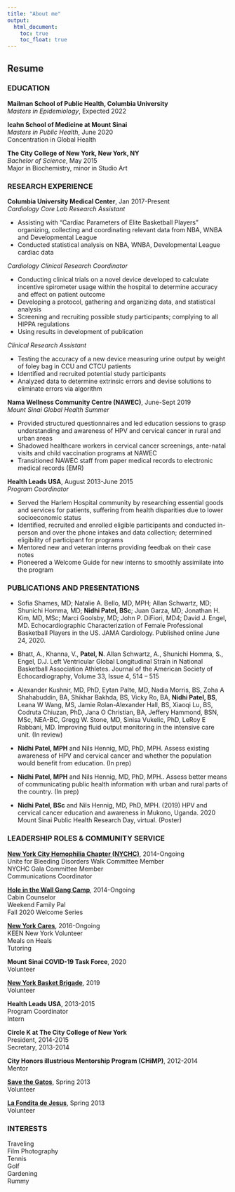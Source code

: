 ```yaml
---
title: "About me"
output:
  html_document:
    toc: true
    toc_float: true
---
```



## Resume


### EDUCATION

**Mailman School of Public Health, Columbia University** <br>
*Masters in Epidemiology*, Expected 2022

**Icahn School of Medicine at Mount Sinai**<br>
*Masters in Public Health*, June 2020 <br>
Concentration in Global Health

**The City College of New York, New York, NY**<br>
*Bachelor of Science*, May 2015<br>
Major in Biochemistry, minor in Studio Art

### RESEARCH EXPERIENCE

**Columbia University Medical Center**, Jan 2017-Present<br>
*Cardiology Core Lab Research Assistant*<br>

*   Assisting with “Cardiac Parameters of Elite Basketball Players” organizing, collecting and coordinating relevant data from NBA, WNBA and Developmental League
*   Conducted statistical analysis on NBA, WNBA, Developmental League cardiac data

*Cardiology Clinical Research Coordinator*<br>

*   Conducting clinical trials on a novel device developed to calculate incentive spirometer usage within the hospital to determine accuracy and effect on patient outcome
*   Developing a protocol, gathering and organizing data, and statistical analysis
*   Screening and recruiting possible study participants; complying to all HIPPA regulations
*   Using results in development of publication

*Clinical Research Assistant*<br>

*   Testing the accuracy of a new device measuring urine output by weight of foley bag in CCU and CTCU patients
*   Identified and recruited potential study participants
*   Analyzed data to determine extrinsic errors and devise solutions to eliminate errors via algorithm

**Nama Wellness Community Centre (NAWEC)**, June-Sept 2019<br>
*Mount Sinai Global Health Summer*

*   Provided structured questionnaires and led education sessions to grasp understanding and awareness of HPV and cervical cancer in rural and urban areas
*   Shadowed healthcare workers in cervical cancer screenings, ante-natal visits and child vaccination programs at NAWEC
*   Transitioned NAWEC staff from paper medical records to electronic medical records (EMR)

**Health Leads USA**, August 2013-June 2015<br>
*Program Coordinator*

*   Served the Harlem Hospital community by researching essential goods and services for patients, suffering from health disparities due to lower socioeconomic status
*   Identified, recruited and enrolled eligible participants and conducted in-person and over the phone intakes and data collection; determined eligibility of participant for programs
*   Mentored new and veteran interns providing feedbak on their case notes
*   Pioneered a Welcome Guide for new interns to smoothly assimilate into the program

### PUBLICATIONS AND PRESENTATIONS

*   Sofia Shames, MD; Natalie A. Bello, MD, MPH; Allan Schwartz, MD; Shunichi Homma, MD; **Nidhi Patel, BSc**; Juan Garza, MD; Jonathan H. Kim, MD, MSc; Marci Goolsby, MD; John P. DiFiori, MD4; David J. Engel, MD. Echocardiographic Characterization of Female Professional Basketball Players in the US. JAMA Cardiology. Published online June 24, 2020. 

*   Bhatt, A., Khanna, V., **Patel, N**. Allan Schwartz, A., Shunichi Homma, S., Engel, D.J.  Left Ventricular Global Longitudinal Strain in National Basketball Association Athletes. Journal of the American Society of Echocardiography, Volume 33, Issue 4, 514 – 515

*   Alexander Kushnir, MD, PhD, Eytan Palte, MD, Nadia Morris, BS, Zoha A Shahabuddin, BA, Shikhar Bakhda, BS, Vicky Ro, BA, **Nidhi Patel, BS**, Leana W Wang, MS, Jamie Rolan-Alexander Hall, BS, Xiaoqi Lu, BS, Codruta Chiuzan, PhD, Jana O Christian, BA, Jeffery Hammond, BSN, MSc, NEA-BC, Gregg W. Stone, MD, Sinisa Vukelic, PhD, LeRoy E Rabbani, MD.  Improving fluid output monitoring in the intensive care unit. (In review)

*   **Nidhi Patel, MPH** and Nils Hennig, MD, PhD, MPH. Assess existing awareness of HPV and cervical cancer and whether the population would benefit from education.  (In prep)

*   **Nidhi Patel, MPH** and Nils Hennig, MD, PhD, MPH.. Assess better means of communicating public health information with urban and rural parts of the country. (In prep)

*   **Nidhi Patel, BSc** and Nils Hennig, MD, PhD, MPH. (2019) HPV and cervical cancer education and awareness in Mukono, Uganda. 2020 Mount Sinai Public Health Research Day, virtual. (Poster)

### LEADERSHIP ROLES & COMMUNITY SERVICE

**[New York City Hemophilia Chapter (NYCHC)](https://www.nyhemophilia.org/)**, 2014-Ongoing <br>
Unite for Bleeding Disorders Walk Committee Member <br>
NYCHC Gala Committee Member<br>
Communications Coordinator

**[Hole in the Wall Gang Camp](https://www.holeinthewallgang.org/)**,	2014-Ongoing<br>
Cabin Counselor<br>
Weekend Family Pal<br>
Fall 2020 Welcome Series

**[New York Cares](https://www.newyorkcares.org/)**, 2016-Ongoing<br>
KEEN New York Volunteer<br>
Meals on Heals<br>
Tutoring<br>

**Mount Sinai COVID-19 Task Force**, 2020 <br>
Volunteer

**[New York Basket Brigade](https://www.nycbasketbrigade.com/)**, 2019<br>
Volunteer

**Health Leads USA**, 2013-2015<br>
Program Coordinator<br>
Intern

**Circle K at The City College of New York**<br>
President, 2014-2015<br>
Secretary, 2013-2014

**City Honors illustrious Mentorship Program (CHiMP)**, 2012-2014<br>
Mentor

**[Save the Gatos](https://www.saveagato.com/)**, Spring 2013<br>
Volunteer

**[La Fondita de Jesus](https://www.lafonditadejesus.org/en/)**, Spring 2013 <br>
Volunteer

### INTERESTS

<i class="fas fa-passport"></i> Traveling<br>
<i class="fas fa-camera-retro"></i> Film Photography<br>
<i class="fas fa-table-tennis"></i> Tennis <br>
<i class="fas fa-golf-ball"></i> Golf <br>
<i class="fas fa-seedling"></i> Gardening<br>
<i class="fas fa-dice"></i> Rummy <br>

  